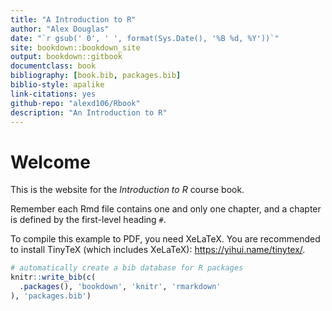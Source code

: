 ```yaml
--- 
title: "A Introduction to R"
author: "Alex Douglas"
date: "`r gsub(' 0', ' ', format(Sys.Date(), '%B %d, %Y'))`"
site: bookdown::bookdown_site
output: bookdown::gitbook
documentclass: book
bibliography: [book.bib, packages.bib]
biblio-style: apalike
link-citations: yes
github-repo: "alexd106/Rbook"
description: "An Introduction to R"
---
```


# Welcome {-}

This is the website for the *Introduction to R* course book.

Remember each Rmd file contains one and only one chapter, and a chapter is defined by the first-level heading `#`.

To compile this example to PDF, you need XeLaTeX. You are recommended to install TinyTeX (which includes XeLaTeX): <https://yihui.name/tinytex/>.

```r
# automatically create a bib database for R packages
knitr::write_bib(c(
  .packages(), 'bookdown', 'knitr', 'rmarkdown'
), 'packages.bib')
```

